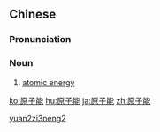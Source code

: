 ==Chinese==
{{zh-forms|type=21}}

===Pronunciation===
{{zh-pron
|m=yuánzǐnéng
|c=jyun4 zi2 nang4
|mn=goân-chú-lêng
|cat=n
}}

===Noun===
{{zh-noun}}

# [[atomic energy]]

[[Category:zh:Physics|yuan2zi3neng2]]

[[ko:原子能]]
[[hu:原子能]]
[[ja:原子能]]
[[zh:原子能]]